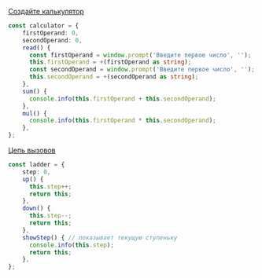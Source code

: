 
<Meta title="Учебник/Объекты/Методы объекта, 'this'" />

[Создайте калькулятор](https://learn.javascript.ru/task/calculator)
```ts
const calculator = {
    firstOperand: 0,
    secondOperand: 0,
    read() {
      const firstOperand = window.prompt('Введите первое число', '');
      this.firstOperand = +(firstOperand as string);
      const secondOperand = window.prompt('Введите первое число', '');
      this.secondOperand = +(secondOperand as string);
    },
    sum() {
      console.info(this.firstOperand + this.secondOperand);
    },
    mul() {
      console.info(this.firstOperand * this.secondOperand);
    },
};
```

[Цепь вызовов](https://learn.javascript.ru/task/chain-calls)
```ts
const ladder = {
    step: 0,
    up() {
      this.step++;
      return this;
    },
    down() {
      this.step--;
      return this;
    },
    showStep() { // показывает текущую ступеньку
      console.info(this.step);
      return this;
    },
};
```
